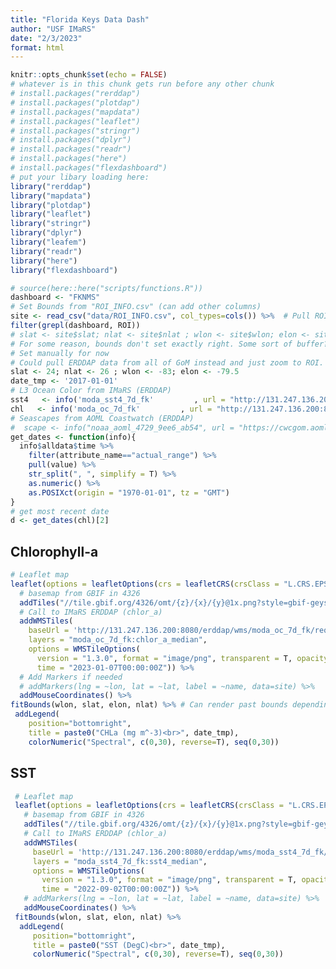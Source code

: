 ```yaml
---
title: "Florida Keys Data Dash"
author: "USF IMaRS"
date: "2/3/2023"
format: html
---
```


```r
knitr::opts_chunk$set(echo = FALSE)
# whatever is in this chunk gets run before any other chunk
# install.packages("rerddap")
# install.packages("plotdap")
# install.packages("mapdata")
# install.packages("leaflet")
# install.packages("stringr")
# install.packages("dplyr")
# install.packages("readr")
# install.packages("here")
# install.packages("flexdashboard")
# put your libary loading here:
library("rerddap")
library("mapdata")
library("plotdap")
library("leaflet")
library("stringr")
library("dplyr")
library("leafem")
library("readr")
library("here")
library("flexdashboard")
```

```r
# source(here::here("scripts/functions.R")) 
dashboard <- "FKNMS"
# Set Bounds from "ROI_INFO.csv" (can add other columns)
site <- read_csv("data/ROI_INFO.csv", col_types=cols()) %>%  # Pull ROI bounds from file.
filter(grepl(dashboard, ROI))
# slat <- site$slat; nlat <- site$nlat ; wlon <- site$wlon; elon <- site$elon
# For some reason, bounds don't set exactly right. Some sort of buffer? Depends on view/render?
# Set manually for now
# Could pull ERDDAP data from all of GoM instead and just zoom to ROI.
slat <- 24; nlat <- 26 ; wlon <- -83; elon <- -79.5
date_tmp <- '2017-01-01'
# L3 Ocean Color from IMaRS (ERDDAP)
sst4   <- info('moda_sst4_7d_fk'         , url = "http://131.247.136.200:8080/erddap/")
chl   <- info('moda_oc_7d_fk'         , url = "http://131.247.136.200:8080/erddap/")
# Seascapes from AOML Coastwatch (ERDDAP)
#  scape <- info("noaa_aoml_4729_9ee6_ab54", url = "https://cwcgom.aoml.noaa.gov/erddap/")
get_dates <- function(info){
  info$alldata$time %>%
    filter(attribute_name=="actual_range") %>%
    pull(value) %>%
    str_split(", ", simplify = T) %>%
    as.numeric() %>%
    as.POSIXct(origin = "1970-01-01", tz = "GMT")
}
# get most recent date
d <- get_dates(chl)[2]
```
::: {.panel-tabset}

## Chlorophyll-a
```r
# Leaflet map
leaflet(options = leafletOptions(crs = leafletCRS(crsClass = "L.CRS.EPSG4326"))) %>%
  # basemap from GBIF in 4326
  addTiles("//tile.gbif.org/4326/omt/{z}/{x}/{y}@1x.png?style=gbif-geyser") %>%
  # Call to IMaRS ERDDAP (chlor_a)
  addWMSTiles(
    baseUrl = 'http://131.247.136.200:8080/erddap/wms/moda_oc_7d_fk/request?',
    layers = "moda_oc_7d_fk:chlor_a_median",
    options = WMSTileOptions(
      version = "1.3.0", format = "image/png", transparent = T, opacity = 0.7,
      time = "2023-01-07T00:00:00Z")) %>% 
  # Add Markers if needed
  # addMarkers(lng = ~lon, lat = ~lat, label = ~name, data=site) %>%
  addMouseCoordinates() %>%
fitBounds(wlon, slat, elon, nlat) %>% # Can render past bounds depending on browser window
 addLegend(
    position="bottomright",
    title = paste0("CHLa (mg m^-3)<br>", date_tmp),
    colorNumeric("Spectral", c(0,30), reverse=T), seq(0,30))
```
## SST
```r
 # Leaflet map
 leaflet(options = leafletOptions(crs = leafletCRS(crsClass = "L.CRS.EPSG4326"))) %>%
   # basemap from GBIF in 4326
   addTiles("//tile.gbif.org/4326/omt/{z}/{x}/{y}@1x.png?style=gbif-geyser") %>%
   # Call to IMaRS ERDDAP (chlor_a)
   addWMSTiles(
     baseUrl = 'http://131.247.136.200:8080/erddap/wms/moda_sst4_7d_fk/request?',
     layers = "moda_sst4_7d_fk:sst4_median",
     options = WMSTileOptions(
       version = "1.3.0", format = "image/png", transparent = T, opacity = 0.7,
       time = "2022-09-02T00:00:00Z")) %>%
   # addMarkers(lng = ~lon, lat = ~lat, label = ~name, data=site) %>%
   addMouseCoordinates() %>%
 fitBounds(wlon, slat, elon, nlat) %>%
  addLegend(
     position="bottomright",
     title = paste0("SST (DegC)<br>", date_tmp),
     colorNumeric("Spectral", c(0,30), reverse=T), seq(0,30))
```
:::

